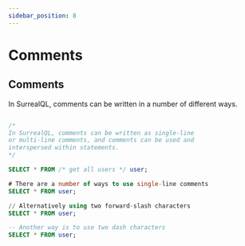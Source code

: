 ```yaml
---
sidebar_position: 8
---
```


# Comments

## Comments

In SurrealQL, comments can be written in a number of different ways.

```sql

/*
In SurrealQL, comments can be written as single-line
or multi-line comments, and comments can be used and
interspersed within statements.
*/

SELECT * FROM /* get all users */ user;

# There are a number of ways to use single-line comments
SELECT * FROM user;

// Alternatively using two forward-slash characters
SELECT * FROM user;

-- Another way is to use two dash characters
SELECT * FROM user;

```
